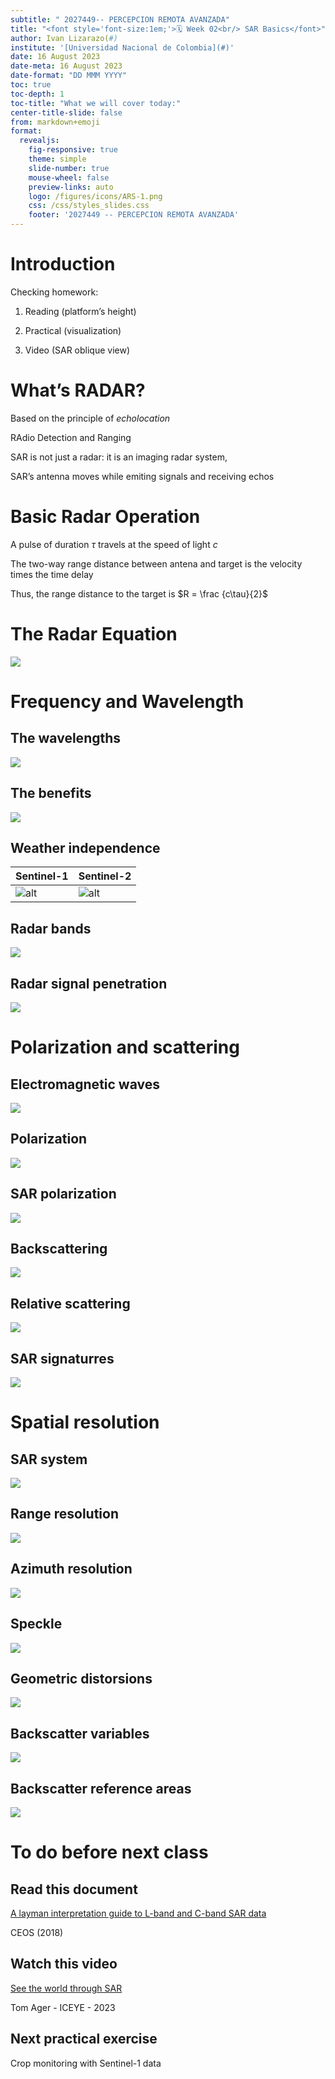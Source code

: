 ```yaml
---
subtitle: " 2027449-- PERCEPCION REMOTA AVANZADA"
title: "<font style='font-size:1em;'>🗓️ Week 02<br/> SAR Basics</font>"
author: Ivan Lizarazo(#)
institute: '[Universidad Nacional de Colombia](#)'
date: 16 August 2023
date-meta: 16 August 2023
date-format: "DD MMM YYYY"
toc: true
toc-depth: 1
toc-title: "What we will cover today:"
center-title-slide: false
from: markdown+emoji
format:
  revealjs: 
    fig-responsive: true
    theme: simple
    slide-number: true
    mouse-wheel: false
    preview-links: auto
    logo: /figures/icons/ARS-1.png
    css: /css/styles_slides.css
    footer: '2027449 -- PERCEPCION REMOTA AVANZADA'
---
```


# Introduction

Checking homework:

1. Reading (platform's height)

2. Practical (visualization)

3. Video (SAR oblique view)


# What's RADAR?

Based on the principle of *echolocation*

RAdio Detection and Ranging

SAR is not just a radar: it is an imaging radar system,

SAR's antenna moves while emiting signals and receiving  echos

# Basic Radar Operation

A pulse of duration $\tau$ travels at the speed of light $c$

The two-way range distance between antena and target is the velocity times the time delay

Thus, the range distance to the target is $R = \frac {c\tau}{2}$

# The Radar Equation

![](figures/radar_equation.png)

# Frequency and Wavelength

## The wavelengths
![](figures/radar_longs.png)

## The benefits

![](figures/benefits.png)

## Weather independence

Sentinel-1 | Sentinel-2
- | - 
![alt](figures/sentinel1.gif) | ![alt](figures/sentinel2.gif)

## Radar bands

![](figures/radar_bands.png)

## Radar signal penetration

![](figures/penetration.png)

# Polarization and scattering

## Electromagnetic waves

![](figures/em_waves.png)

## Polarization

![](figures/polarization.png)

## SAR polarization

![](figures/sar_polarization.png)

## Backscattering

![](figures/scatterers.png)

## Relative scattering

![](figures/relative.png)

## SAR signaturres

![](figures/pol_signatures.png)

# Spatial resolution

## SAR system

![](figures/sar_system.png)

## Range resolution

![](figures/range_res.png)

## Azimuth resolution

![](figures/azi_res.png)

## Speckle

![](figures/speckle.png)

## Geometric distorsions

![](figures/geometric.png)

## Backscatter variables

![](figures/table_variables.png)

## Backscatter reference areas

![](figures/back_variables.png)

# To do before next class 

## Read this document

[A layman interpretation guide to L-band and C-band SAR data](https://ceos.org/ard/files/Laymans_SAR_Interpretation_Guide_2.0.pdf) 

CEOS (2018) 

## Watch this video

[See the world through SAR](https://www.iceye.com/vos-talk2-video-page) 

Tom Ager - ICEYE -  2023

## Next practical exercise

Crop monitoring with Sentinel-1 data